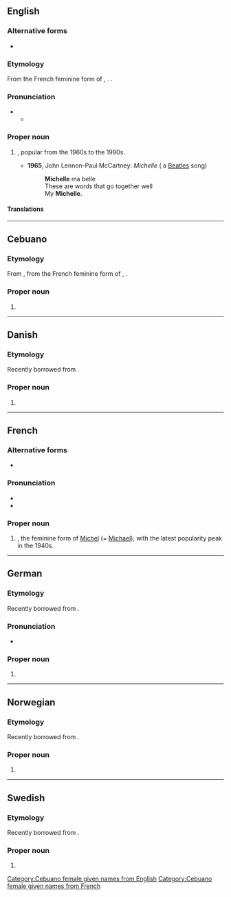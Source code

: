 ==English==

===Alternative forms===
* {{l|en|Michele}}

===Etymology===
From the French feminine form of {{m|fr|Michel||Michael}}, {{etyl|he|en}} {{m|he|מִיכָאֵל||who is like God|tr=mikhaél}}. {{doublet|en|Michaela}}.

===Pronunciation===
* {{IPA|en|/mɪˈʃɛl/}}
** {{audio|en|LL-Q1860 (eng)-Vealhurl-Michelle.wav|Audio (UK)}}

===Proper noun===
{{en-proper noun}}

# {{given name|en|female|from=Hebrew}}, popular from the 1960s to the 1990s.
#* '''1965''', John Lennon-Paul McCartney: ''Michelle'' ( a [[Beatles]] song)
#*: '''Michelle''' ma belle
#*: These are words that go together well
#*: My '''Michelle'''.

====Translations====
{{trans-see|female given name|Michaela}}

----

==Cebuano==

===Etymology===
From {{bor|ceb|en|Michelle}}, from the French feminine form of {{m|fr|Michel||Michael}}, {{der|ceb|he|מִיכָאֵל||who is like God|tr=mikhaél}}.

===Proper noun===
{{head|ceb|noun}}

# {{given name|ceb|female|from=Hebrew}}

[[Category:Cebuano female given names from English]]
[[Category:Cebuano female given names from French]]

----

==Danish==

===Etymology===
Recently borrowed from {{bor|da|fr|Michelle}}.

===Proper noun===
{{head|da|proper noun}}

# {{given name|da|female}}

----

==French==

===Alternative forms===
* {{l|fr|Michèle}}

===Pronunciation===
* {{fr-IPA}}
* {{audio|fr|LL-Q150 (fra)-Lepticed7-Michelle.wav|Audio}}

===Proper noun===
{{fr-proper noun|f}}

# {{given name|fr|female}}, the feminine form of [[Michel]] (= [[Michael]]), with the latest popularity peak in the 1940s.

----

==German==

===Etymology===
Recently borrowed from {{bor|de|fr|Michelle}}.

===Pronunciation===
* {{audio|de|De-Michelle.ogg|Audio}}

===Proper noun===
{{de-proper noun|f|old=1}}

# {{given name|de|female}}

----

==Norwegian==

===Etymology===
Recently borrowed from {{bor|no|fr|Michelle}}.

===Proper noun===
{{head|no|proper noun}}

# {{given name|no|female}}

----

==Swedish==

===Etymology===
Recently borrowed from {{bor|sv|fr|Michelle}}.

===Proper noun===
{{sv-proper noun|c}}

# {{given name|sv|female}}